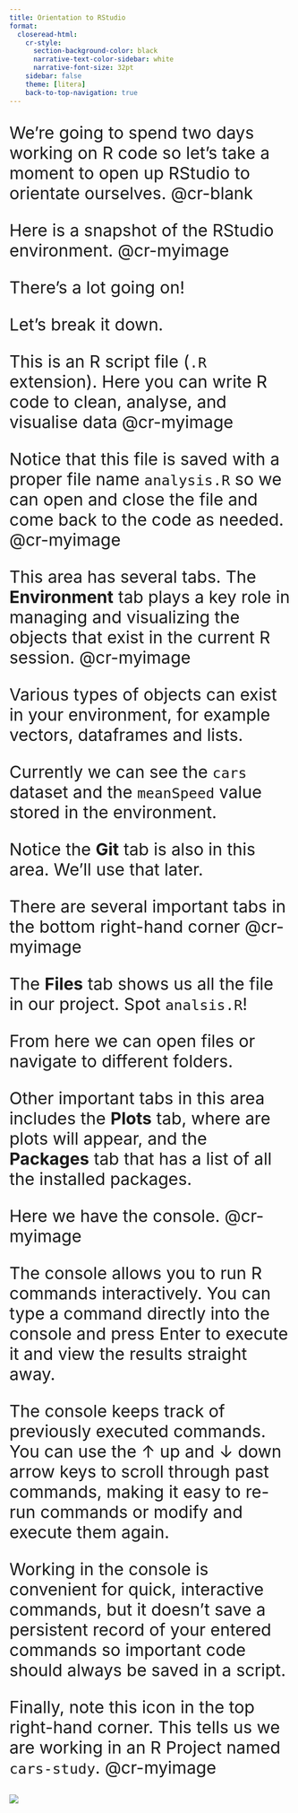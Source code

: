 ```yaml
---
title: Orientation to RStudio
format: 
  closeread-html:
    cr-style:
      section-background-color: black
      narrative-text-color-sidebar: white
      narrative-font-size: 32pt
    sidebar: false
    theme: [litera]
    back-to-top-navigation: true
---
```


:::: {.cr-section layout="sidebar-right" style="font-size:30px;"}

We're going to spend two days working on R code so let's take a moment to open up RStudio to orientate ourselves. @cr-blank

Here is a snapshot of the RStudio environment.  @cr-myimage

There's a lot going on! 

Let's break it down.

This is an R script file (`.R` extension). Here you can write R code to clean, analyse, and visualise data [@cr-myimage]{pan-to="30%, 20%" scale-by="1.5"}

Notice that this file is saved with a proper file name `analysis.R` so we can open and close the file and come back to the code as needed. [@cr-myimage]{pan-to="60%, 80%" scale-by="2"}

This area has several tabs. The **Environment** tab plays a key role in managing and visualizing the objects that exist in the current R session. [@cr-myimage]{pan-to="-30%, 40%" scale-by="1.5"}

Various types of objects can exist in your environment, for example vectors, dataframes and lists.

Currently we can see the `cars` dataset and the `meanSpeed` value stored in the environment.

Notice the **Git** tab is also in this area. We'll use that later.


There are several important tabs in the bottom right-hand corner [@cr-myimage]{pan-to="-30%, -40%" scale-by="1.5"}

The **Files** tab shows us all the file in our project. Spot `analsis.R`!

From here we can open files or navigate to different folders. 

Other important tabs in this area includes the **Plots** tab, where are plots will appear, and the **Packages** tab that has a list of all the installed packages.

Here we have the console. [@cr-myimage]{pan-to="30%, -40%" scale-by="1.5"}

The console allows you to run R commands interactively. You can type a command directly into the console and press Enter to execute it and view the results straight away. 

The console keeps track of previously executed commands. You can use the ↑ up and ↓ down arrow keys to scroll through past commands, making it easy to re-run commands or modify and execute them again.

Working in the console is convenient for quick, interactive commands, but it doesn't save a persistent record of your entered commands so important code should always be saved in a script.

Finally, note this icon in the top right-hand corner. This tells us we are working in an R Project named `cars-study`. [@cr-myimage]{pan-to="-80%, 80%" scale-by="1.5"}

:::{#cr-blank}

:::

:::{#cr-myimage}
![](rstudio-blank.png)
:::

::::

:::{#cr-blank}

:::